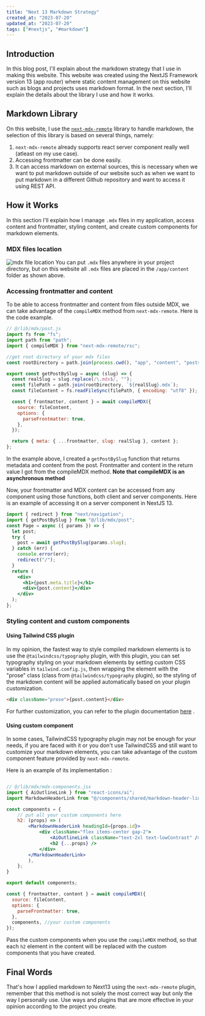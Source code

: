 ```yaml
---
title: "Next 13 Markdown Strategy"
created_at: "2023-07-20"
updated_at: "2023-07-20"
tags: ["#nextjs", "#markdown"]
---
```


## Introduction

In this blog post, I'll explain about the markdown strategy that I use in making this website. This website was created using the NextJS Framework version 13 (app router) where static content management on this website such as blogs and projects uses markdown format. In the next section, I'll explain the details about the library I use and how it works.

## Markdown Library

On this website, I use the [`next-mdx-remote`](https://github.com/hashicorp/next-mdx-remote) library to handle markdown, the selection of this library is based on several things, namely:

1. `next-mdx-remote` already supports react server component really well (atleast on my use case).
2. Accessing frontmatter can be done easily.
3. It can access markdown on external sources, this is necessary when we want to put markdown outside of our website such as when we want to put markdown in a different Github repository and want to access it using REST API.

## How it Works

In this section I'll explain how I manage `.mdx` files in my application, access content and frontmatter, styling content, and create custom components for markdown elements.

### MDX files location

![mdx file location](/images/posts/next-13-markdown-strategy/file-location.png)
You can put `.mdx` files anywhere in your project directory, but on this website all `.mdx` files are placed in the `/app/content` folder as shown above.

### Accessing frontmatter and content

To be able to access frontmatter and content from files outside MDX, we can take advantage of the `compileMDX` method from `next-mdx-remote`. Here is the code example.

```js
// @/lib/mdx/post.js
import fs from "fs";
import path from "path";
import { compileMDX } from "next-mdx-remote/rsc";

//get root directory of your mdx files
const rootDirectory = path.join(process.cwd(), "app", "content", "posts");

export const getPostBySlug = async (slug) => {
  const realSlug = slug.replace(/\.mdx$/, "");
  const filePath = path.join(rootDirectory, `${realSlug}.mdx`);
  const fileContent = fs.readFileSync(filePath, { encoding: "utf8" });

  const { frontmatter, content } = await compileMDX({
    source: fileContent,
    options: {
      parseFrontmatter: true,
    },
  });

  return { meta: { ...frontmatter, slug: realSlug }, content };
};
```

In the example above, I created a `getPostBySlug` function that returns metadata and content from the post. Frontmatter and content in the return value I got from the compileMDX method. **Note that compileMDX is an asynchronous method**

Now, your frontmatter and MDX content can be accessed from any component using those functions, both client and server components. Here is an example of accessing it on a server component in NextJS 13.

```jsx
import { redirect } from "next/navigation";
import { getPostBySlug } from "@/lib/mdx/post";
const Page = async ({ params }) => {
  let post;
  try {
    post = await getPostBySlug(params.slug);
  } catch (err) {
    console.error(err);
    redirect("/");
  }
  return (
    <div>
      <h1>{post.meta.title}</h1>
      <div>{post.content}</div>
    </div>
  );
};
```

### Styling content and custom components

#### Using Tailwind CSS plugin

In my opinion, the fastest way to style compiled markdown elements is to use the `@tailwindcss/typography` plugin, with this plugin, you can set typography styling on your markdown elements by setting custom CSS variables in `tailwind.config.js`, then wrapping the element with the "prose" class (class from `@tailwindcss/typography` plugin), so the styling of the markdown content will be applied automatically based on your plugin customization.

```html
<div className="prose">{post.content}</div>
```

For further customization, you can refer to the plugin documentation [here](https://tailwindcss.com/docs/typography-plugin) .

#### Using custom component

In some cases, TailwindCSS typography plugin may not be enough for your needs, if you are faced with it or you don't use TailwindCSS and still want to customize your markdown elements, you can take advantage of the custom component feature provided by `next-mdx-remote`.

Here is an example of its implementation :

```jsx

// @/lib/mdx/mdx-components.jsx
import { AiOutlineLink } from "react-icons/ai";
import MarkdownHeaderLink from "@/components/shared/markdown-header-link";

const components = {
	// put all your custom components here
	h2: (props) => (
		<MarkdownHeaderLink headingId={props.id}>
			<div className="flex items-center gap-2">
				<AiOutlineLink className="text-2xl text-lowContrast" />
				<h2 {...props} />
			</div>
		</MarkdownHeaderLink>
		),
	};
}

export default components;
```

```jsx
const { frontmatter, content } = await compileMDX({
  source: fileContent,
  options: {
    parseFrontmatter: true,
  },
  components, //your custom components
});
```

Pass the custom components when you use the `compileMDX` method, so that each `h2` element in the content will be replaced with the custom components that you have created.

## Final Words

That's how I applied markdown to Next13 using the `next-mdx-remote` plugin, remember that this method is not solely the most correct way but only the way I personally use. Use ways and plugins that are more effective in your opinion according to the project you create.
